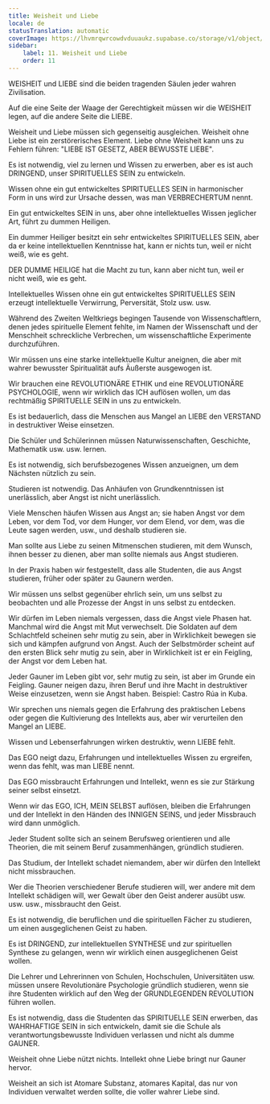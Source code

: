 ```yaml
---
title: Weisheit und Liebe
locale: de
statusTranslation: automatic
coverImage: https://lhvmrqwrcowdvduuaukz.supabase.co/storage/v1/object/public/strapi-uploads/small_cover-educacion-fundamental.webp-2d51a7828a2b1309555be27f7e2a61a0.webp
sidebar:
    label: 11. Weisheit und Liebe
    order: 11
---
```

WEISHEIT und LIEBE sind die beiden tragenden Säulen jeder wahren Zivilisation.

Auf die eine Seite der Waage der Gerechtigkeit müssen wir die WEISHEIT legen, auf die andere Seite die LIEBE.

Weisheit und Liebe müssen sich gegenseitig ausgleichen. Weisheit ohne Liebe ist ein zerstörerisches Element. Liebe ohne Weisheit kann uns zu Fehlern führen: "LIEBE IST GESETZ, ABER BEWUSSTE LIEBE".

Es ist notwendig, viel zu lernen und Wissen zu erwerben, aber es ist auch DRINGEND, unser SPIRITUELLES SEIN zu entwickeln.

Wissen ohne ein gut entwickeltes SPIRITUELLES SEIN in harmonischer Form in uns wird zur Ursache dessen, was man VERBRECHERTUM nennt.

Ein gut entwickeltes SEIN in uns, aber ohne intellektuelles Wissen jeglicher Art, führt zu dummen Heiligen.

Ein dummer Heiliger besitzt ein sehr entwickeltes SPIRITUELLES SEIN, aber da er keine intellektuellen Kenntnisse hat, kann er nichts tun, weil er nicht weiß, wie es geht.

DER DUMME HEILIGE hat die Macht zu tun, kann aber nicht tun, weil er nicht weiß, wie es geht.

Intellektuelles Wissen ohne ein gut entwickeltes SPIRITUELLES SEIN erzeugt intellektuelle Verwirrung, Perversität, Stolz usw. usw.

Während des Zweiten Weltkriegs begingen Tausende von Wissenschaftlern, denen jedes spirituelle Element fehlte, im Namen der Wissenschaft und der Menschheit schreckliche Verbrechen, um wissenschaftliche Experimente durchzuführen.

Wir müssen uns eine starke intellektuelle Kultur aneignen, die aber mit wahrer bewusster Spiritualität aufs Äußerste ausgewogen ist.

Wir brauchen eine REVOLUTIONÄRE ETHIK und eine REVOLUTIONÄRE PSYCHOLOGIE, wenn wir wirklich das ICH auflösen wollen, um das rechtmäßig SPIRITUELLE SEIN in uns zu entwickeln.

Es ist bedauerlich, dass die Menschen aus Mangel an LIEBE den VERSTAND in destruktiver Weise einsetzen.

Die Schüler und Schülerinnen müssen Naturwissenschaften, Geschichte, Mathematik usw. usw. lernen.

Es ist notwendig, sich berufsbezogenes Wissen anzueignen, um dem Nächsten nützlich zu sein.

Studieren ist notwendig. Das Anhäufen von Grundkenntnissen ist unerlässlich, aber Angst ist nicht unerlässlich.

Viele Menschen häufen Wissen aus Angst an; sie haben Angst vor dem Leben, vor dem Tod, vor dem Hunger, vor dem Elend, vor dem, was die Leute sagen werden, usw., und deshalb studieren sie.

Man sollte aus Liebe zu seinen Mitmenschen studieren, mit dem Wunsch, ihnen besser zu dienen, aber man sollte niemals aus Angst studieren.

In der Praxis haben wir festgestellt, dass alle Studenten, die aus Angst studieren, früher oder später zu Gaunern werden.

Wir müssen uns selbst gegenüber ehrlich sein, um uns selbst zu beobachten und alle Prozesse der Angst in uns selbst zu entdecken.

Wir dürfen im Leben niemals vergessen, dass die Angst viele Phasen hat. Manchmal wird die Angst mit Mut verwechselt. Die Soldaten auf dem Schlachtfeld scheinen sehr mutig zu sein, aber in Wirklichkeit bewegen sie sich und kämpfen aufgrund von Angst. Auch der Selbstmörder scheint auf den ersten Blick sehr mutig zu sein, aber in Wirklichkeit ist er ein Feigling, der Angst vor dem Leben hat.

Jeder Gauner im Leben gibt vor, sehr mutig zu sein, ist aber im Grunde ein Feigling. Gauner neigen dazu, ihren Beruf und ihre Macht in destruktiver Weise einzusetzen, wenn sie Angst haben. Beispiel: Castro Rúa in Kuba.

Wir sprechen uns niemals gegen die Erfahrung des praktischen Lebens oder gegen die Kultivierung des Intellekts aus, aber wir verurteilen den Mangel an LIEBE.

Wissen und Lebenserfahrungen wirken destruktiv, wenn LIEBE fehlt.

Das EGO neigt dazu, Erfahrungen und intellektuelles Wissen zu ergreifen, wenn das fehlt, was man LIEBE nennt.

Das EGO missbraucht Erfahrungen und Intellekt, wenn es sie zur Stärkung seiner selbst einsetzt.

Wenn wir das EGO, ICH, MEIN SELBST auflösen, bleiben die Erfahrungen und der Intellekt in den Händen des INNIGEN SEINS, und jeder Missbrauch wird dann unmöglich.

Jeder Student sollte sich an seinem Berufsweg orientieren und alle Theorien, die mit seinem Beruf zusammenhängen, gründlich studieren.

Das Studium, der Intellekt schadet niemandem, aber wir dürfen den Intellekt nicht missbrauchen.

Wer die Theorien verschiedener Berufe studieren will, wer andere mit dem Intellekt schädigen will, wer Gewalt über den Geist anderer ausübt usw. usw. usw., missbraucht den Geist.

Es ist notwendig, die beruflichen und die spirituellen Fächer zu studieren, um einen ausgeglichenen Geist zu haben.

Es ist DRINGEND, zur intellektuellen SYNTHESE und zur spirituellen Synthese zu gelangen, wenn wir wirklich einen ausgeglichenen Geist wollen.

Die Lehrer und Lehrerinnen von Schulen, Hochschulen, Universitäten usw. müssen unsere Revolutionäre Psychologie gründlich studieren, wenn sie ihre Studenten wirklich auf den Weg der GRUNDLEGENDEN REVOLUTION führen wollen.

Es ist notwendig, dass die Studenten das SPIRITUELLE SEIN erwerben, das WAHRHAFTIGE SEIN in sich entwickeln, damit sie die Schule als verantwortungsbewusste Individuen verlassen und nicht als dumme GAUNER.

Weisheit ohne Liebe nützt nichts. Intellekt ohne Liebe bringt nur Gauner hervor.

Weisheit an sich ist Atomare Substanz, atomares Kapital, das nur von Individuen verwaltet werden sollte, die voller wahrer Liebe sind.

